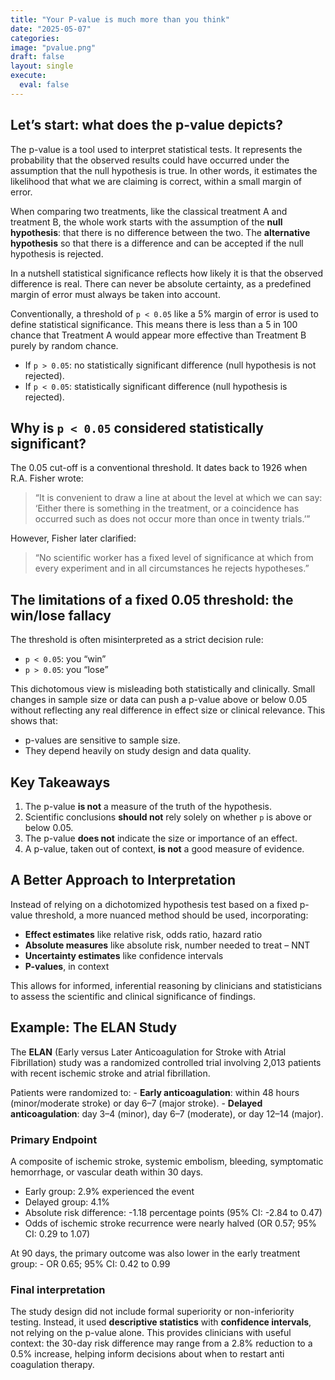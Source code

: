 ```yaml
---
title: "Your P-value is much more than you think"
date: "2025-05-07"
categories:
image: "pvalue.png"
draft: false
layout: single
execute: 
  eval: false
---
```


## Let's start: what does the p-value depicts?

The p-value is a tool used to interpret statistical tests. It represents the probability that the observed results could have occurred under the assumption that the null hypothesis is true. In other words, it estimates the likelihood that what we are claiming is correct, within a small margin of error.

When comparing two treatments, like the classical treatment A and treatment B, the whole work starts with the assumption of the **null hypothesis**: that there is no difference between the two. The **alternative hypothesis** so that there is a difference and can be accepted if the null hypothesis is rejected.

In a nutshell statistical significance reflects how likely it is that the observed difference is real. There can never be absolute certainty, as a predefined margin of error must always be taken into account.

Conventionally, a threshold of `p < 0.05` like a 5% margin of error is used to define statistical significance. This means there is less than a 5 in 100 chance that Treatment A would appear more effective than Treatment B purely by random chance.

- If `p > 0.05`: no statistically significant difference (null hypothesis is not rejected).
- If `p < 0.05`: statistically significant difference (null hypothesis is rejected).

## Why is `p < 0.05` considered statistically significant?

The 0.05 cut-off is a conventional threshold. It dates back to 1926 when R.A. Fisher wrote:

> "It is convenient to draw a line at about the level at which we can say: 'Either there is something in the treatment, or a coincidence has occurred such as does not occur more than once in twenty trials.'"

However, Fisher later clarified:

> "No scientific worker has a fixed level of significance at which from every experiment and in all circumstances he rejects hypotheses."

## The limitations of a fixed 0.05 threshold: the win/lose fallacy

The threshold is often misinterpreted as a strict decision rule:

- `p < 0.05`: you "win"
- `p > 0.05`: you "lose"

This dichotomous view is misleading both statistically and clinically. Small changes in sample size or data can push a p-value above or below 0.05 without reflecting any real difference in effect size or clinical relevance. This shows that:

- p-values are sensitive to sample size.
- They depend heavily on study design and data quality.

## Key Takeaways

1. The p-value **is not** a measure of the truth of the hypothesis.
2. Scientific conclusions **should not** rely solely on whether `p` is above or below 0.05.
3. The p-value **does not** indicate the size or importance of an effect.
4. A p-value, taken out of context, **is not** a good measure of evidence.

## A Better Approach to Interpretation

Instead of relying on a dichotomized hypothesis test based on a fixed p-value threshold, a more nuanced method should be used, incorporating:

- **Effect estimates** like relative risk, odds ratio, hazard ratio
- **Absolute measures**  like absolute risk, number needed to treat – NNT
- **Uncertainty estimates** like confidence intervals
- **P-values**, in context

This allows for informed, inferential reasoning by clinicians and statisticians to assess the scientific and clinical significance of findings.

## Example: The ELAN Study

The **ELAN** (Early versus Later Anticoagulation for Stroke with Atrial Fibrillation) study was a randomized controlled trial involving 2,013 patients with recent ischemic stroke and atrial fibrillation.

Patients were randomized to:
- **Early anticoagulation**: within 48 hours (minor/moderate stroke) or day 6–7 (major stroke).
- **Delayed anticoagulation**: day 3–4 (minor), day 6–7 (moderate), or day 12–14 (major).

### Primary Endpoint

A composite of ischemic stroke, systemic embolism, bleeding, symptomatic hemorrhage, or vascular death within 30 days.

- Early group: 2.9% experienced the event
- Delayed group: 4.1%
- Absolute risk difference: -1.18 percentage points (95% CI: -2.84 to 0.47)
- Odds of ischemic stroke recurrence were nearly halved (OR 0.57; 95% CI: 0.29 to 1.07)

At 90 days, the primary outcome was also lower in the early treatment group:
- OR 0.65; 95% CI: 0.42 to 0.99

### Final interpretation

The study design did not include formal superiority or non-inferiority testing. Instead, it used **descriptive statistics** with **confidence intervals**, not relying on the p-value alone. This provides clinicians with useful context: the 30-day risk difference may range from a 2.8% reduction to a 0.5% increase, helping inform decisions about when to restart anti coagulation therapy.




